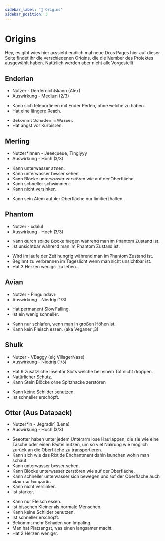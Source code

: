 ```yaml
---
sidebar_label: '🧪 Origins'
sidebar_position: 3
---
```


# Origins

Hey, es gibt wies hier aussieht endlich mal neue Docs Pages hier auf dieser Seite findet ihr die verschiedenen Origins, die die Member des Projektes ausgewählt haben. Natürlich werden aber nicht alle Vorgestellt.


## Enderian

* Nutzer - Derdernichtskann (Alex)
* Auswirkung - Medium (2/3)

+ Kann sich teleportieren mit Ender Perlen, ohne welche zu haben.
+ Hat eine längere Reach.
- Bekommt Schaden in Wasser.
- Hat angst vor Kürbissen.


## Merling

* Nutzer*innen - Jeeequeue, Tinglyyy
* Auswirkung - Hoch (3/3)

+ Kann unterwasser atmen.
+ Kann unterwasser besser sehen.
+ Kann Blöcke unterwasser zerstören wie auf der Oberfläche.
+ Kann schneller schwimmen.
+ Kann nicht versinken.
- Kann sein Atem auf der Oberfläche nur limitiert halten.


## Phantom

* Nutzer - xdalul
* Auswirkung - Hoch (3/3)

+ Kann durch solide Blöcke fliegen während man im Phantom Zustand ist.
+ Ist unsichtbar während man im Phantom Zustand ist.
- Wird im laufe der Zeit hungrig während man im Phantom Zustand ist.
- Beginnt zu verbrennen im Tageslicht wenn man nicht unsichtbar ist.
- Hat 3 Herzen weniger zu leben.


## Avian

* Nutzer - Pinguindave
* Auswirkung - Niedrig (1/3)

+ Hat permanent Slow Falling.
+ Ist ein wenig schneller.
- Kann nur schlafen, wenn man in großen Höhen ist.
- Kann kein Fleisch essen. (aka Veganer ;3)


## Shulk

* Nutzer - VBaggy (eig VillagerNase)
* Auswirkung - Niedrig (1/3)

+ Hat 9 zusätzliche Inventar Slots welche bei einem Tot nicht droppen.
+ Natürlicher Schutz.
+ Kann Stein Blöcke ohne Spitzhacke zerstören
- Kann keine Schilder benutzen.
- Ist schneller erschöpft.


## Otter (Aus Datapack)

* Nutzer*in - Jegradir1 (Lena)
* Auswirkung - Hoch (3/3)

+ Seeotter haben unter jedem Unterarm lose Hautlappen, die sie wie eine Tasche oder einen Beutel nutzen, um so viel Nahrung wie möglich zurück an die Oberfläche zu transportieren.
+ Kann sich wie das Riptide Enchantment dahin launchen wohin man schaut.
+ Kann unterwasser besser sehen.
+ Kann Blöcke unterwasser zerstören wie auf der Oberfläche.
+ Kann schneller unterwasser sich bewegen und auf der Oberfläche auch aber nur temporär.
+ Kann nicht versinken.
+ Ist stärker.
- Kann nur Fleisch essen.
- Ist bisschen Kleiner als normale Menschen.
- Kann keine Schilder benutzen.
- Ist schneller erschöpft.
- Bekommt mehr Schaden von Impaling.
- Man hat Platzangst, was einen langsamer macht.
- Hat 2 Herzen weniger.